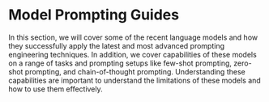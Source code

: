 # Model Prompting Guides


In this section, we will cover some of the recent language models and how they successfully apply the latest and most advanced prompting engineering techniques. In addition, we cover capabilities of these models on a range of tasks and prompting setups like few-shot prompting, zero-shot prompting, and chain-of-thought prompting. Understanding these capabilities are important to understand the limitations of these models and how to use them effectively.

<ContentFileNames section="models" lang="en"/>